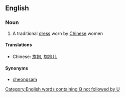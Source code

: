 ==English==

===Noun===
{{wikipedia}}
{{en-noun}}

# A traditional [[dress]] worn by [[Chinese]] women

====Translations====
* Chinese: [[旗袍]], [[旗袍儿]]

====Synonyms====
* [[cheongsam]]

[[Category:English words containing Q not followed by U]]